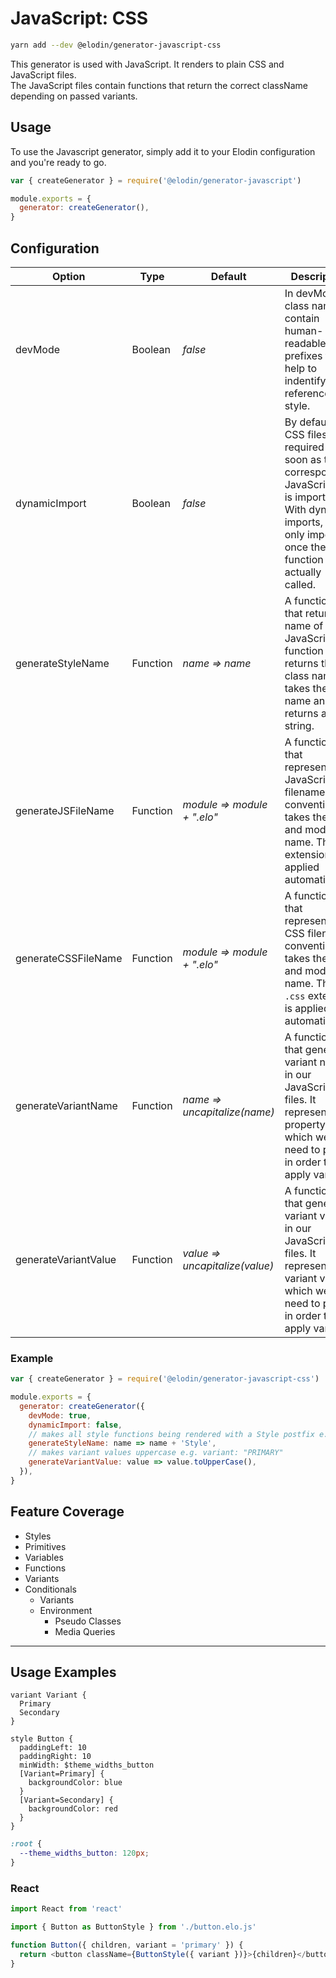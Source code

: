 

# JavaScript: CSS

```bash
yarn add --dev @elodin/generator-javascript-css
```

This generator is used with JavaScript. It renders to plain CSS and JavaScript files.<br />
The JavaScript files contain functions that return the correct className depending on passed variants.

## Usage

To use the Javascript generator, simply add it to your Elodin configuration and you're ready to go.

```javascript name=elodin.config.js
var { createGenerator } = require('@elodin/generator-javascript')

module.exports = {
  generator: createGenerator(),
}
```

## Configuration

| Option               | Type     | Default                        | Description                                                                                                                                                                       |
| -------------------- | -------- | ------------------------------ | --------------------------------------------------------------------------------------------------------------------------------------------------------------------------------- |
| devMode              | Boolean  | _false_                        | In devMode, class names contain human-readable prefixes that help to indentify the referenced style.                                                                              |
| dynamicImport        | Boolean  | _false_                        | By default, CSS files are required as soon as the corresponding JavaScript file is imported.<br />With dynamic imports, it is only imported once the function is actually called. |
| generateStyleName    | Function | _name => name_                 | A function that returns name of the JavaScript function that returns the class name. It takes the style name and returns a string.                                                |
| generateJSFileName   | Function | _module => module + ".elo"_    | A function that represents the JavaScript filename convention. It takes the style and module name. The `.js` extension is applied automatically.                                  |
| generateCSSFileName  | Function | _module => module + ".elo"_    | A function that represents the CSS filename convention. It takes the style and module name. The `.css` extension is applied automatically.                                        |
| generateVariantName  | Function | _name => uncapitalize(name)_   | A function that generates variant names in our JavaScript files. It represents the property key which we need to pass in order to apply variants.                                 |
| generateVariantValue | Function | _value => uncapitalize(value)_ | A function that generates variant values in our JavaScript files. It represents the variant value which we need to pass in order to apply variants.                               |

### Example

```javascript name=elodin.config.js
var { createGenerator } = require('@elodin/generator-javascript-css')

module.exports = {
  generator: createGenerator({
    devMode: true,
    dynamicImport: false,
    // makes all style functions being rendered with a Style postfix e.g. ButtonStyle
    generateStyleName: name => name + 'Style',
    // makes variant values uppercase e.g. variant: "PRIMARY"
    generateVariantValue: value => value.toUpperCase(),
  }),
}
```

## Feature Coverage

- Styles
- Primitives
- Variables
- Functions
- Variants
- Conditionals
  - Variants
  - Environment
    - Pseudo Classes
    - Media Queries

---

## Usage Examples

```elo name=button.elo
variant Variant {
  Primary
  Secondary
}

style Button {
  paddingLeft: 10
  paddingRight: 10
  minWidth: $theme_widths_button
  [Variant=Primary] {
    backgroundColor: blue
  }
  [Variant=Secondary] {
    backgroundColor: red
  }
}
```

```css name=root.css
:root {
  --theme_widths_button: 120px;
}
```

### React

```javascript name=Button.js
import React from 'react'

import { Button as ButtonStyle } from './button.elo.js'

function Button({ children, variant = 'primary' }) {
  return <button className={ButtonStyle({ variant })}>{children}</button>
}
```
